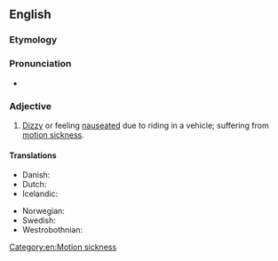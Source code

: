 ==English==

===Etymology===
{{compound|en|car|sick}}

===Pronunciation===
* {{rhymes|ɑː(r)sɪk|lang=en}}

===Adjective===
{{en-adj}}

# [[dizzy#English|Dizzy]] or feeling [[nauseated]] due to riding in a vehicle; suffering from [[motion sickness]].

====Translations====
{{trans-top|feeling nauseated due to riding in a vehicle}}
* Danish: {{t|da|køresyg}}
* Dutch: {{t+|nl|wagenziek}}
* Icelandic: {{t|is|bílveikur}}
{{trans-mid}}
* Norwegian: {{t|no|bilsyk}}
* Swedish: {{t|sv|åksjuk}}
* Westrobothnian: {{t|gmq-bot|tjärrsjuk}}
{{trans-bottom}}

[[Category:en:Motion sickness]]